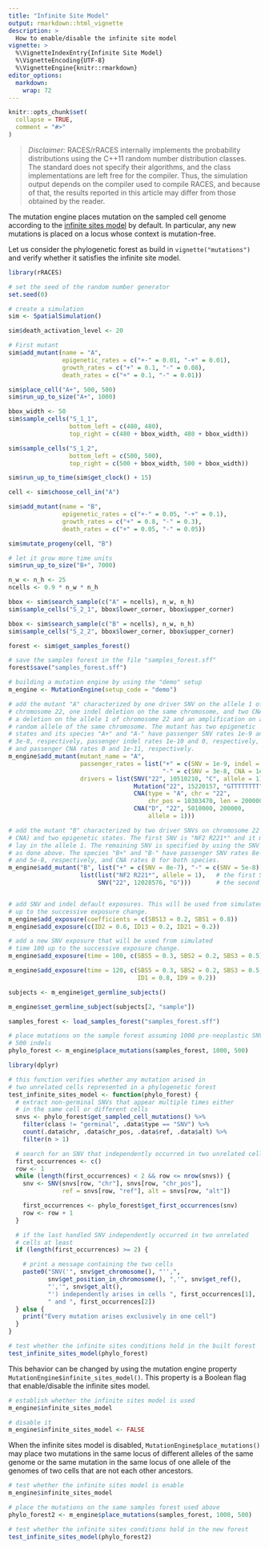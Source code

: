 ```yaml
---
title: "Infinite Site Model"
output: rmarkdown::html_vignette
description: >
  How to enable/disable the infinite site model
vignette: >
  %\VignetteIndexEntry{Infinite Site Model}
  %\VignetteEncoding{UTF-8}
  %\VignetteEngine{knitr::rmarkdown}
editor_options:
  markdown:
    wrap: 72
---
```


```r
knitr::opts_chunk$set(
  collapse = TRUE,
  comment = "#>"
)
```

> *Disclaimer:* RACES/rRACES internally implements the
> probability distributions using the C++11 random number
> distribution classes. The standard does not specify their
> algorithms, and the class implementations are left free
> for the compiler. Thus, the simulation output depends on
> the compiler used to compile RACES, and because of that,
> the results reported in this article may differ from
> those obtained by the reader.

The mutation engine places mutation on the sampled cell genome according to the
[infinite sites model](https://en.wikipedia.org/wiki/Infinite_sites_model) by default.
In particular, any new mutations is placed on a locus whose context is mutation-free.

Let us consider the phylogenetic forest as build in `vignette("mutations")` and verify
whether it satisfies the infinite site model.


```r
library(rRACES)

# set the seed of the random number generator
set.seed(0)

# create a simulation
sim <- SpatialSimulation()

sim$death_activation_level <- 20

# First mutant
sim$add_mutant(name = "A",
               epigenetic_rates = c("+-" = 0.01, "-+" = 0.01),
               growth_rates = c("+" = 0.1, "-" = 0.08),
               death_rates = c("+" = 0.1, "-" = 0.01))

sim$place_cell("A+", 500, 500)
sim$run_up_to_size("A+", 1000)

bbox_width <- 50
sim$sample_cells("S_1_1",
                 bottom_left = c(480, 480),
                 top_right = c(480 + bbox_width, 480 + bbox_width))

sim$sample_cells("S_1_2",
                 bottom_left = c(500, 500),
                 top_right = c(500 + bbox_width, 500 + bbox_width))

sim$run_up_to_time(sim$get_clock() + 15)

cell <- sim$choose_cell_in("A")

sim$add_mutant(name = "B",
               epigenetic_rates = c("+-" = 0.05, "-+" = 0.1),
               growth_rates = c("+" = 0.8, "-" = 0.3),
               death_rates = c("+" = 0.05, "-" = 0.05))

sim$mutate_progeny(cell, "B")

# let it grow more time units
sim$run_up_to_size("B+", 7000)

n_w <- n_h <- 25
ncells <- 0.9 * n_w * n_h

bbox <- sim$search_sample(c("A" = ncells), n_w, n_h)
sim$sample_cells("S_2_1", bbox$lower_corner, bbox$upper_corner)

bbox <- sim$search_sample(c("B" = ncells), n_w, n_h)
sim$sample_cells("S_2_2", bbox$lower_corner, bbox$upper_corner)

forest <- sim$get_samples_forest()

# save the samples forest in the file "samples_forest.sff"
forest$save("samples_forest.sff")

# building a mutation engine by using the "demo" setup
m_engine <- MutationEngine(setup_code = "demo")

# add the mutant "A" characterized by one driver SNV on the allele 1 of
# chromosome 22, one indel deletion on the same chromosome, and two CNAs:
# a deletion on the allele 1 of chromosome 22 and an amplification on a
# random allele of the same chromosome. The mutant has two epigenetic
# states and its species "A+" and "A-" have passenger SNV rates 1e-9 and
# 3e-8, respectively, passenger indel rates 1e-10 and 0, respectively,
# and passenger CNA rates 0 and 1e-11, respectively.
m_engine$add_mutant(mutant_name = "A",
                    passenger_rates = list("+" = c(SNV = 1e-9, indel = 1e-8),
                                           "-" = c(SNV = 3e-8, CNA = 1e-11)),
                    drivers = list(SNV("22", 10510210, "C", allele = 1),
                                   Mutation("22", 15220157, "GTTTTTTTT", "G"),
                                   CNA(type = "A", chr = "22",
                                       chr_pos = 10303470, len = 200000),
                                   CNA("D", "22", 5010000, 200000,
                                       allele = 1)))

# add the mutant "B" characterized by two driver SNVs on chromosome 22 (no
# CNA) and two epigenetic states. The first SNV is "NF2 R221*" and it must 
# lay in the allele 1. The remaining SNV is specified by using the SNV function
# as done above. The species "B+" and "B-" have passenger SNV rates 8e-7
# and 5e-8, respectively, and CNA rates 0 for both species.
m_engine$add_mutant("B", list("+" = c(SNV = 8e-7), "-" = c(SNV = 5e-8)),
                    list(list("NF2 R221*", allele = 1),   # the first SNV
                         SNV("22", 12028576, "G")))       # the second SNV


# add SNV and indel default exposures. This will be used from simulated time 0
# up to the successive exposure change.
m_engine$add_exposure(coefficients = c(SBS13 = 0.2, SBS1 = 0.8))
m_engine$add_exposure(c(ID2 = 0.6, ID13 = 0.2, ID21 = 0.2))

# add a new SNV exposure that will be used from simulated
# time 100 up to the successive exposure change.
m_engine$add_exposure(time = 100, c(SBS5 = 0.3, SBS2 = 0.2, SBS3 = 0.5))

m_engine$add_exposure(time = 120, c(SBS5 = 0.3, SBS2 = 0.2, SBS3 = 0.5,
                                    ID1 = 0.8, ID9 = 0.2))

subjects <- m_engine$get_germline_subjects()

m_engine$set_germline_subject(subjects[2, "sample"])

samples_forest <- load_samples_forest("samples_forest.sff")

# place mutations on the sample forest assuming 1000 pre-neoplastic SNVs and
# 500 indels
phylo_forest <- m_engine$place_mutations(samples_forest, 1000, 500)
```

```r
library(dplyr)

# this function verifies whether any mutation arised in
# two unrelated cells represented in a phylogenetic forest
test_infinite_sites_model <- function(phylo_forest) {
  # extract non-germinal SNVs that appear multiple times either
  # in the same cell or different cells
  snvs <- phylo_forest$get_sampled_cell_mutations() %>%
    filter(class != "germinal", .data$type == "SNV") %>%
    count(.data$chr, .data$chr_pos, .data$ref, .data$alt) %>%
    filter(n > 1)

  # search for an SNV that independently occurred in two unrelated cells
  first_occurrences <- c()
  row <- 1
  while (length(first_occurrences) < 2 && row <= nrow(snvs)) {
    snv <- SNV(snvs[row, "chr"], snvs[row, "chr_pos"],
               ref = snvs[row, "ref"], alt = snvs[row, "alt"])

    first_occurrences <- phylo_forest$get_first_occurrences(snv)
    row <- row + 1
  }

  # if the last handled SNV independently occurred in two unrelated
  # cells at least
  if (length(first_occurrences) >= 2) {

    # print a message containing the two cells
    paste0("SNV('", snv$get_chromosome(), "'',",
           snv$get_position_in_chromosome(), ",'", snv$get_ref(),
           "','", snv$get_alt(),
           "') independently arises in cells ", first_occurrences[1],
           " and ", first_occurrences[2])
  } else {
    print("Every mutation arises exclusively in one cell")
  }
}

# test whether the infinite sites conditions hold in the built forest
test_infinite_sites_model(phylo_forest)
```

This behavior can be changed by using the mutation engine property
`MutationEngine$infinite_sites_model()`. This property is a Boolean flag
that enable/disable the infinite sites model.

```r
# establish whether the infinite sites model is used
m_engine$infinite_sites_model

# disable it
m_engine$infinite_sites_model <- FALSE
```

When the infinite sites model is disabled,
`MutationEngine$place_mutations()` may place two mutations
in the same locus of different alleles of the same genome
or the same mutation in the same locus of one allele
of the genomes of two cells that are not each other ancestors.

```r
# test whether the infinite sites model is enable
m_engine$infinite_sites_model

# place the mutations on the same samples forest used above
phylo_forest2 <- m_engine$place_mutations(samples_forest, 1000, 500)

# test whether the infinite sites conditions hold in the new forest
test_infinite_sites_model(phylo_forest2)
```

